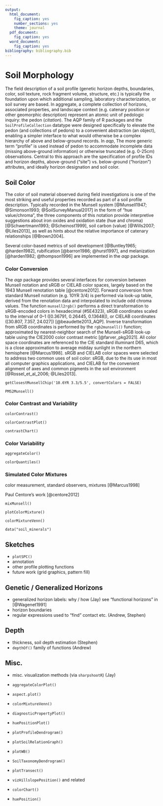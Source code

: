```yaml
---
output:
  html_document:
    fig_caption: yes
    number_sections: yes
    theme: journal
  pdf_document:
    fig_caption: yes
  word_document:
    fig_caption: yes
bibliography: bibliography.bib
---
```


<!-- 2000 words -->
# Soil Morphology

The field description of a soil profile (genetic horizon depths, boundaries, color, soil texture, rock fragment volume, structure, etc.) is typically the foundation upon which additional sampling, laboratory characterization, or soil survey are based. In aggregate, a complete collection of horizons, associated properties, and landscape context (e.g. catenary position or other geomorphic description) represent an atomic unit of pedologic inquiry: the pedon (*citation*). The AQP family of R packages and the `SoilProfileCollection` datatype were designed specifically to elevate the pedon (and collections of pedons) to a convenient abstraction (an object), enabling a simpler interface to what would otherwise be a complex hierarchy of above and below-ground records. In *aqp*, The more generic term "profile" is used instead of pedon to accommodate incomplete data (missing above-ground information) or otherwise truncated (e.g. 0-25cm) observations. Central to this approach are the specification of profile IDs and horizon depths, above-ground ("site") vs. below-ground ("horizon") attributes, and ideally horizon designation and soil color.


  <!-- data quality / analysis [@Roecker2016] and DSMorph [@Beaudette_DSMorph2016] -->

## Soil Color
The color of soil material observed during field investigations is one of the most striking and useful properties recorded as part of a soil profile description. Typically recorded in the Munsell system [@Munsell1947; @Simonson1993; @SoilSurveyManual2017] in the form of "hue value/chroma", the three components of this notation provide interpretive suggestions about iron oxides and oxidation state (hue and chroma) [@Schwertmann1993; @Scheinost1999], soil carbon (value) [@Wills2007; @Liles2013], as well as hints about the relative importance of catenary relationships [@Brown2004].

<!-- 2-3 sentences max -->
Several color-based metrics of soil development [@Buntley1965; @harden1982], rubification [@barron1986; @hurst1997], and melanization [@harden1982; @thompson1996] are implemented in the *aqp* package.


### Color Conversion

The *aqp* package provides several interfaces for conversion between Munsell notation and sRGB or CIELAB color spaces, largely based on the 1943 Munsell renotation table [@centore2012]. Forward conversion from standard Munsell notation (e.g. 10YR 3/4) is performed via look-up table, derived from the renotation data and interpolated to include odd chroma values. The function `munsell2rgb()` performs a direct transformation to sRGB-encoded colors in hexadecimal (#5E4323), sRGB coordinates scaled to the interval of 0--1 ([0.36791, 0.26445, 0.13648]), or CIELAB coordinates ([30.807, 7.357, 24.027]) [@beaudette2013_AQP]. Inverse transformation from sRGB coordinates is performed by the `rgb2munsell()` function; approximated by nearest-neighbor search of the Munsell-sRGB look-up table using the CIE2000 color contrast metric [@farver_pkg2021]. All color space coordinates are referenced to the CIE standard illuminant D65, which is a close approximation to average midday sunlight in the northern hemisphere [@Marcus1998]. sRGB and CIELAB color spaces were selected to address two common uses of soil color: sRGB, due to the its use in most all computer graphics applications, and CIELAB for the convenient alignment of axes and common pigments in the soil environment [@Rossel_et_al_2006; @Liles2013]. 


<!-- possibly talk about non-standard notation, munsellinterpol package and Paul's work  -->
`getClosestMunsellChip('10.6YR 3.3/5.5', convertColors = FALSE)`

<!-- pantone system ? -->
`PMS2Munsell()`



<!-- think about included data sets and if we have space here i.e. `soil_minerals` -->


### Color Contrast and Variability

`colorContrast()`

`colorContrastPlot()`

`contrastChart()`



### Color Variability

<!-- describing a range in soil color (Dylan) -->

`aggregateColor()`

`colorQuantiles()`


### Simulated Color Mixtures

color measurement, standard observers, mixtures [@Marcus1998]

<!-- https://www.munsellcolourscienceforpainters.com/ColourSciencePapers/OpenSourceInverseRenotationArticle.pdf -->
Paul Centore's work [@centore2012]


`mixMunsell()`

`plotColorMixture()`

`colorMixtureVenn()`


`data("soil_minerals")`


## Sketches

  * `plotSPC()`
  * annotation
  * other profile plotting functions
  * future work (grid graphics, pattern fill)
  

## Genetic / Generalized Horizons
 * generalized horizon labels: why / how (Jay) see "functional horizons" in [@Wagenet1991]
 * horizon boundaries
 * regular expressions used to "find" contact etc. (Andrew, Stephen)

## Depth

 * thickness, soil depth estimation (Stephen)
 * `depthOf()` family of functions (Andrew)

## Misc.

 * misc. visualization methods (via `sharpshootR`) (Jay)
 
 
 * `aggregateColorPlot()`
 * `aspect.plot()`
 * `colorMixtureVenn()`
 * `diagnosticPropertyPlot()`
 * `huePositionPlot()`
 * `plotProfileDendrogram()`
 * `plotSoilRelationGraph()`
 * `plotWB()`
 * `SoilTaxonomyDendrogram()`
 * `plotTransect()`
 * `vizHillslopePosition()` and related
 * `colorChart()`
 * `huePosition()`

 
 
 
 
 
 
 
 

